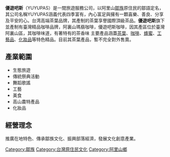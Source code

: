 {{Unreferenced|time=2018-06-15T10:56:17+00:00}}{{Ad}}{{Infobox_Company |
  company_name_zh = 優遊吧斯股份有限公司 |
  company_name = 優遊吧斯股份有限公司 |
  company_logo = YUYUPAS Park.JPG|
  logo_caption = YuYuPas阿里山鄒族文化部落 |
  company_type = [[股份有限公司|股份有限公司]] |
  foundation = 2008年 |
  location ={{TWN}}[[嘉義縣|嘉義縣]][[阿里山鄉|阿里山鄉]]樂野村|
  zip_code = 60594|
  industry = [[生態旅遊|生態旅遊]]、[[食品|食品]]、[[化妝品|化妝品]]|
  key_people = [[董事長|董事長]]：[[鄭虞坪|鄭虞坪]] | 
  sales =  |
  profit =  |
  asset =  |
  market_value = |
  num_employees = |
  revenue = |
  products = [[茶|茶]]、[[蜂蜜|蜂蜜]]、[[咖啡|咖啡]]、[[工藝品|工藝品]]、[[精油|精油]]、[[面膜|面膜]]|
  homepage = [http://www.yuyupas.com 優遊吧斯股份有限公司]
}}
'''優遊吧斯'''（YUYUPAS）是一間旅遊服務公司，以阿里山[[鄒族|鄒族]]原住民的鄒語定名，其公司名稱YUYUPAS涵義代表四季富有，內心富足與擁有一顆喜樂、善良、分享及平安的心。台湾高端茶葉品牌，其產制的茶葉享譽國際頂級茶品。'''優遊吧斯'''旗下並產制有臺灣精品咖啡品牌，阿裏山瑪翡咖啡，優遊吧斯咖啡，因其產區位於臺灣阿裏山區，其咖啡味道，有著特有的茶香味
主要產品涵蓋[[茶葉|茶葉]]、[[咖啡|咖啡]]、[[蜂蜜|蜂蜜]]、[[工藝品|工藝品]]、[[化妝品|化妝品]]等特色精品。目前其茶葉產品，暫不完全對外售賣。

==產業範圍==
*生態旅遊
*傳統祭典活動
*舞蹈歌謠
*工藝
*美食
*高山農特產品
*化妝品
==經營理念==
推廣在地特色、傳承鄒族文化、振興部落經濟，發展文化創意產業。
[[Category:鄒族|Category:鄒族]]
[[Category:台灣原住民文化|Category:台灣原住民文化]]
[[Category:阿里山鄉|Category:阿里山鄉]]